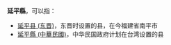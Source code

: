 '''延平縣'''，可以指：

*[[延平县_(东晋)|延平县 (东晋)]]，东晋时设置的县，在今福建省南平市
*[[延平縣_(中華民國)|延平縣 (中華民國)]]，中华民国政府计划在台湾设置的县
{{Disambig|Y|Cat=三字中国县名消歧义}}